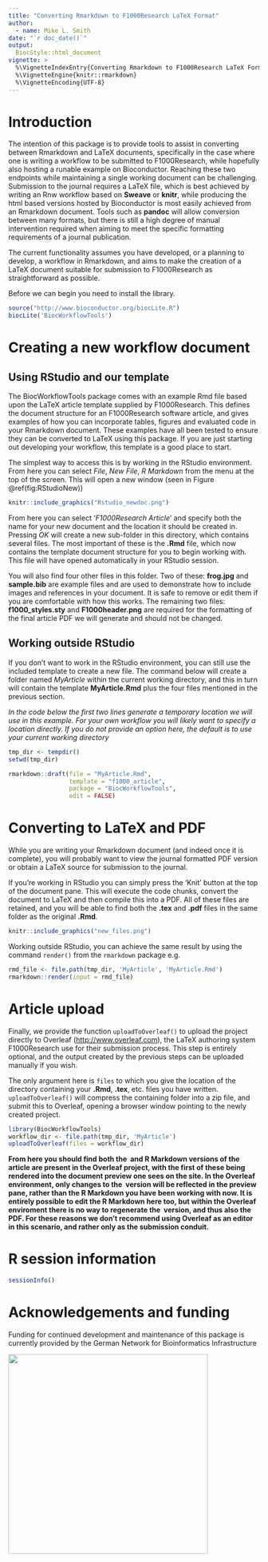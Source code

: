 ```yaml
---
title: "Converting Rmarkdown to F1000Research LaTeX Format"
author: 
  - name: Mike L. Smith
date: "`r doc_date()`"
output: 
  BiocStyle::html_document
vignette: >
  %\VignetteIndexEntry{Converting Rmarkdown to F1000Research LaTeX Format}
  %\VignetteEngine{knitr::rmarkdown}
  %\VignetteEncoding{UTF-8}  
---
```


# Introduction

The intention of this package is to provide tools to assist in converting between Rmarkdown and LaTeX documents, specifically in the case where one is writing a workflow to be submitted to F1000Research, while hopefully also hosting a runable example on Bioconductor.  Reaching these two endpoints while maintaining a single working document can be challenging.  Submission to the journal requires a LaTeX file, which is best achieved by writing an Rnw workflow based on **Sweave** or **knitr**, while producing the html based versions hosted by Bioconductor is most easily achieved from an Rmarkdown document.  Tools such as **pandoc** will allow conversion between many formats, but there is still a high degree of manual intervention required when aiming to meet the specific formatting requirements of a journal publication.  

The current functionality assumes you have developed, or a planning to develop, a workflow in Rmarkdown, and aims to make the creation of a LaTeX document suitable for submission to F1000Research as straightforward as possible.

Before we can begin you need to install the library.  

```r
source("http://www.bioconductor.org/biocLite.R")
biocLite('BiocWorkflowTools')
```

# Creating a new workflow document

## Using RStudio and our template

The BiocWorkflowTools package comes with an example Rmd file based upon the LaTeX article template supplied by F1000Research.  This defines the document structure for an F1000Research software article, and gives examples of how you can incorporate tables, figures and evaluated code in your Rmarkdown document.  These examples have all been tested to ensure they can be converted to LaTeX using this package.  If you are just starting out developing your workflow, this template is a good place to start.

The simplest way to access this is by working in the RStudio environment.  From here you can select *File*, *New File*, *R Markdown* from the menu at the top of the screen.  This will open a new window (seen in Figure \@ref(fig:RStudioNew))


```r
knitr::include_graphics("Rstudio_newdoc.png")
```

From here you can select '*F1000Research Article*' and specify both the name for your new document and the location it should be created in.  Pressing *OK* will create a new sub-folder in this directory, which contains several files.  The most important of these is the **.Rmd** file, which now contains the template document structure for you to begin working with.  This file will have opened automatically in your RStudio session.  

You will also find four other files in this folder.  Two of these: **frog.jpg** and **sample.bib** are example files and are used to demonstrate how to include images and references in your document.  It is safe to remove or edit them if you are comfortable with how this works.  The remaining two files: **f1000_styles.sty** and **F1000header.png** are required for the formatting of the final article PDF we will generate and should not be changed.

## Working outside RStudio

If you don't want to work in the RStudio environment, you can still use the included template to create a new file.  The command below will create a folder named *MyArticle* within the current working directory, and this in turn will contain the template **MyArticle.Rmd** plus the four files mentioned in the previous section.

*In the code below the first two lines generate a temporary location we will use in this example.  For your own workflow you will likely want to specify a location directly.  If you do not provide an option here, the default is to use your current working directory*

```r
tmp_dir <- tempdir()
setwd(tmp_dir)

rmarkdown::draft(file = "MyArticle.Rmd", 
                 template = "f1000_article", 
                 package = "BiocWorkflowTools", 
                 edit = FALSE)
```

# Converting to LaTeX and PDF

While you are writing your Rmarkdown document (and indeed once it is complete), you will probably want to view the journal formatted PDF version or obtain a LaTeX source for submission to the journal.

If you're working in RStudio you can simply press the 'Knit' button at the top of the document pane.  This will execute the code chunks, convert the document to LaTeX and then compile this into a PDF.  All of these files are retained, and you will be able to find both the **.tex** and **.pdf** files in the same folder as the original **.Rmd**.

```r
knitr::include_graphics("new_files.png")
```

Working outside RStudio, you can achieve the same result by using the command `render()` from the `rmarkdown` package e.g.

```r
rmd_file <- file.path(tmp_dir, 'MyArticle', 'MyArticle.Rmd')
rmarkdown::render(input = rmd_file)
```

# Article upload

Finally, we provide the function `uploadToOverleaf()` to upload the project directly to Overleaf (<http://www.overleaf.com>), the LaTeX authoring system F1000Research use for their submission process.  This step is entirely optional, and the output created by the previous steps can be uploaded manually if you wish.

The only argument here is `files` to which you give the location of the directory containing your **.Rmd**, **.tex**, etc. files you have written.  `uploadToOverleaf()` will compress the containing folder into a zip file, and submit this to Overleaf, opening a browser window pointing to the newly created project.

<!-- don't run this code chunk as we don't want to spam Overleaf -->
```r
library(BiocWorkflowTools)
workflow_dir <- file.path(tmp_dir, 'MyArticle')
uploadToOverleaf(files = workflow_dir)
```

**From here you should find both the \LaTeX\ and R Markdown versions of the article are present in the Overleaf project, with the first of these being rendered into the document preview one sees on the site.  In the Overleaf environment, only changes to the \LaTeX\ version will be reflected in the preview pane, rather than the R Markdown you have been working with now.  It is entirely possible to edit the R Markdown here too, but within the Overleaf enviroment there is no way to regenerate the \LaTeX\ version, and thus also the PDF.  For these reasons we don't recommend using Overleaf as an editor in this scenario, and rather only as the submission conduit.**

# R session information

```r
sessionInfo()
```

# Acknowledgements and funding

Funding for continued development and maintenance of this package is currently provided by the German Network for Bioinformatics Infrastructure

<a href="http://www.denbi.de"><img src="https://tess.elixir-europe.org/system/content_providers/images/000/000/063/original/deNBI_Logo_rgb.jpg" width="400" align="left"></a>

